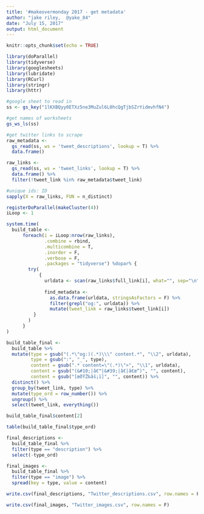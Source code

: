 ```yaml
---
title: '#makeovermonday 2017 - get metadata'
author: "jake riley,  @yake_84"
date: "July 15, 2017"
output: html_document
---
```


```r
knitr::opts_chunk$set(echo = TRUE)
```

```r
library(doParallel)
library(tidyverse)
library(googlesheets)
library(lubridate)
library(RCurl)
library(stringr)
library(httr)
```

```r
#google sheet to read in
ss <- gs_key("1lKXBQyy0ETXz5ne3MuZul6L0hcQgTjbSZrYidmvhfN4")

#get names of worksheets
gs_ws_ls(ss)

#get twitter links to scrape
raw_metadata <- 
  gs_read(ss, ws = 'tweet_descriptions', lookup = T) %>% 
  data.frame()

raw_links <- 
  gs_read(ss, ws = 'tweet_links', lookup = T) %>% 
  data.frame() %>%
  filter(!tweet_link %in% raw_metadata$tweet_link)

#unique ids: ID
sapply(X = raw_links, FUN = n_distinct)
```

```r
registerDoParallel(makeCluster(4))
iLoop <- 1

system.time(
  build_table <-
      foreach(i = iLoop:nrow(raw_links), 
              .combine = rbind, 
              .multicombine = T,
              .inorder = F,
              .verbose = F,
              .packages = "tidyverse") %dopar% {
        try(
            {
              urldata <- scan(raw_links$full_link[i], what="", sep="\n")
              
              find_metadata <-
                as.data.frame(urldata, stringsAsFactors = F) %>%
                filter(grepl("og:", urldata)) %>% 
                mutate(tweet_link = raw_links$tweet_link[i])
          }
        )
      }
)

```

```r
build_table_final <-
  build_table %>% 
  mutate(type = gsub("(.*\"og:)(.*)\\\" content.*", "\\2", urldata),
         type = gsub(":", "_", type),
         content = gsub(".* content=\"(.*)\">", "\\1", urldata),
         content = gsub("(&#10;|â€™|&#39;|â€|â€œ“)", "", content),
         content = gsub("[œðŸŽ‰âš¡ï]", "", content)) %>% 
  distinct() %>% 
  group_by(tweet_link, type) %>% 
  mutate(type_ord = row_number()) %>% 
  ungroup() %>% 
  select(tweet_link, everything())

build_table_final$content[2]

table(build_table_final$type_ord)

final_descriptions <-
  build_table_final %>% 
  filter(type == "description") %>% 
  select(-type_ord)

final_images <-
  build_table_final %>% 
  filter(type == "image") %>% 
  spread(key = type, value = content)

write.csv(final_descriptions, "Twitter_descriptions.csv", row.names = F)

write.csv(final_images, "Twitter_images.csv", row.names = F)
```

